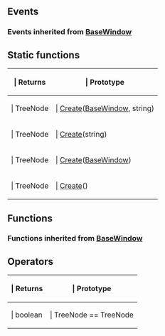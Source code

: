 ==Events==

{{Lua/Events_Prefix}}

{{Lua/Client/TreeNode/Events}}

===Events inherited from [[Lua/Client/BaseWindow|BaseWindow]]===

{{Lua/Client/BaseWindow/Events}}

{{Lua/Events_Suffix}}

==Static functions==

{{Lua/Table_Prefix}}
{| {{Lua/Table_Header}}
!{{Lua/Column_Style/Returns_List}} | Returns
!{{Lua/Column_Style/Prototype_List}} | Prototype
|-
|{{Lua/Cell_Style/Returns_List}} | TreeNode
|{{Lua/Cell_Style/Prototype_List}} | [[Lua/Client/TreeNode/Static Functions/Create|Create]]([[Lua/Client/BaseWindow|BaseWindow]], string)
|-
|{{Lua/Cell_Style/Returns_List}} | TreeNode
|{{Lua/Cell_Style/Prototype_List}} | [[Lua/Client/TreeNode/Static Functions/Create|Create]](string)
|-
|{{Lua/Cell_Style/Returns_List}} | TreeNode
|{{Lua/Cell_Style/Prototype_List}} | [[Lua/Client/TreeNode/Static Functions/Create|Create]]([[Lua/Client/BaseWindow|BaseWindow]])
|-
|{{Lua/Cell_Style/Returns_List}} | TreeNode
|{{Lua/Cell_Style/Prototype_List}} | [[Lua/Client/TreeNode/Static Functions/Create|Create]]()
|} {{Lua/Table_Suffix}}

==Functions==

{{Lua/Client/TreeNode/Functions}}

===Functions inherited from [[Lua/Client/BaseWindow|BaseWindow]]===

{{Lua/Client/BaseWindow/Functions}}

==Operators==

{{Lua/Table_Prefix}}
{| {{Lua/Table_Header}}
!{{Lua/Column_Style/Returns_List}} | Returns
!{{Lua/Column_Style/Prototype_List}} | Prototype
|-
|{{Lua/Cell_Style/Returns_List}} | boolean
|{{Lua/Cell_Style/Prototype_List}} | TreeNode == TreeNode
|} {{Lua/Table_Suffix}}